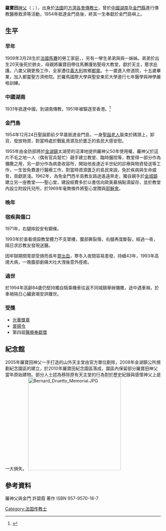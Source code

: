 {{Infobox religious biography
| background      = grey
| name            = 羅寶田<br>Bernard Druetto
| image           = [[File:Bernard_Druetto.jpg|250px]]
| caption         =
| original_name   =
| religion        = [[天主教|天主教]]
| school          =
| temple          =
| alias           =
| native_lang1       =所屬宗教組織
| native_lang1_name1 =[[方濟各會|方濟各會]]
| native_lang2       =身份
| native_lang2_name1 =[[傳教士|傳教士]]、[[醫生|醫生]]
| location        = 
| title           = 
| period          = 
| predecessor     = 
| successor       = 
| ordination      = 
| post            = 
| previous_post   = 
| present_post    =
| birth_name      =
| date of birth   =1909年3月28日
| place of birth  ={{FRA}}[[馬賽|馬賽]] 
| nationality     =
| date of death   ={{death date and age|1994|1|29|1909|3|28}} 
| place of death  = 
| resting place   =
| resting place coordinates = 
| teacher         = 
| students        = 
| works           = 
| reincarnation of =
| known for   =
}}
'''羅寶田'''[[神父|神父]]（{{lang-fr|Bernard Druetto}}；{{bd|1909年|3月28日|1994年|1月29日|catIdx=D}}），出身於[[法國|法國]]的[[方濟各會|方濟各會]][[傳教士|傳教士]]，曾於[[中國|中國]][[湖南|湖南]]及[[金門縣|金門縣]]進行傳教醫療救濟等活動，1954年抵達金門島後，終其一生奉獻於金門島嶼上。

==生平==
===早年===
1909年3月28生於[[法國|法國]][[馬賽|馬賽]]的勞工家庭，{{Fact|父Glovnnannl Battista，母Franzino Maria-Glovanna|time=2015-06-02}}，另有一孿生弟弟與與一姊姊。弟弟於出生20天後死於肺炎，母親將羅寶田帶往馬賽護佑聖母大教堂，獻於天主，懇求庇護。八歲父親更換工作，全家遷往[[義大利|義大利]]故鄉[[都靈|都靈]]。十一歲進入修道院，十五歲畢業，加入都靈聖方濟修院。於羅馬國際大學與聖安東尼大學進行七年醫學與神學嚴格訓練。

===中國湖南===
1931年抵達中國，到湖南傳教，1951年被驅逐至香港。<ref>{{Cite news|url=http://news.cts.com.tw/cna/society/201001/201001290400342.html|title=烽火中行醫奉獻 金門建公園感念羅寶田|work=華視新聞網|date=2010-01-29|deadurl=yes|archiveurl=https://web.archive.org/web/20160309224751/http://news.cts.com.tw/cna/society/201001/201001290400342.html|archivedate=2016-03-09}}</ref>

===金門島===
1954年12月24日聖誕節前夕早晨抵達金門島，一身[[聖誕老人|聖誕老人]]裝束於碼頭上，卸貨、發放物資，對當時處於戰亂資源及於匱乏的島民大感安慰。

1955年由金防部將於[[金湖鎮|金湖鎮]]太湖旁的沼澤地提供羅神父50年使用權，羅神父於這片不毛之地一人（偶有官兵幫忙）親手建立教堂、臨時醫院等，教堂得一部分作為彌撒之用，另一部分作為病患收容所，開始他長達近半世紀的診療與物資發送等工作，一生皆免費進行醫療工作，對當時資源匱乏的島民來說，免於疾病與生命威脅，貢獻匪淺。1962年，為免金門西半島教友路途遙遠奔走，獨自親手於[[金城鎮_(金門縣)|金城鎮]]建立另一座教堂——聖心堂，建設經費多於以書信向歐美募捐點滴留存，並於教堂內設立附設托兒所，於1969年毫無條件將聖心堂贈與[[耶穌會|耶穌會]]。

===晚年===

===宿疾與傷口===
1971年，右腿摔跤安有鋼條。

1993年於查看燒毀教堂體力不支墜樓，腹部撕裂傷，右腿再度斷裂，經過一夜，隔日求診教友發現送醫。

因牢獄期間胃部受損而長年[[胃出血|胃出血]]，寒冬入夜間容易患發，持續43年，1993年高燒大病，一晚腹部劇痛大吐大洩後意外痊癒。

===過世===
於1994年高齡84歲仍堅持獨自騎乘機車往返不同城鎮舉辦彌撒，途中遇車禍，於車禍隔日心臟衰竭安詳離世。

===受獎===
*[[光華獎章|光華獎章]]
*[[褒揚令|褒揚令]]
*第四屆[[醫療奉獻獎|醫療奉獻獎]]

==紀念館==
2005年羅寶田神父一手打造的山外天主堂由官方單位剷除，2008年金湖鎮公所規劃紀念園區的建立，於2010年羅寶田紀念園區落成，園區內保留部分羅寶田神父當年原始建物。部分人士認為移除原有天主堂的行為對於歷史紀錄與感懷神父上是一大損失。
[[File:Bernard_Druetto_Memorial.JPG|300px]]

==參考資料==
{{Reflist}}

[[Category:法国传教士|Category:法国传教士]]
羅神父與金門 許碧霞 著作 ISBN 957-9570-16-7